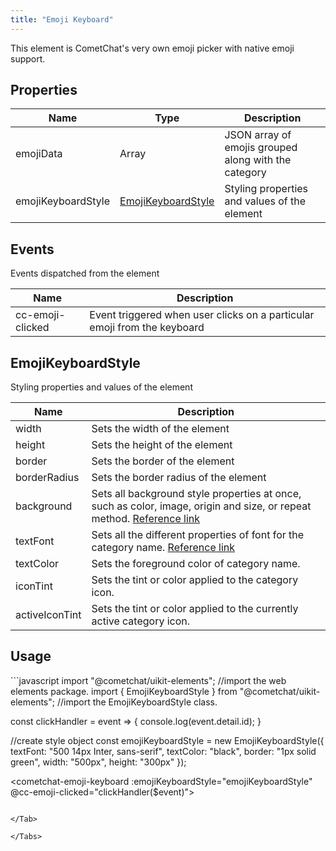 ```yaml
---
title: "Emoji Keyboard"
---
```


This element is CometChat's very own emoji picker with native emoji support.

## Properties

| Name               | Type                                                                       | Description                                          |
| ------------------ | -------------------------------------------------------------------------- | ---------------------------------------------------- |
| emojiData          | Array                                                                      | JSON array of emojis grouped along with the category |
| emojiKeyboardStyle | [EmojiKeyboardStyle](/web-elements/emoji-keyboard#emojikeyboardstyle) | Styling properties and values of the element         |

## Events

Events dispatched from the element

| Name             | Description                                                              |
| ---------------- | ------------------------------------------------------------------------ |
| cc-emoji-clicked | Event triggered when user clicks on a particular emoji from the keyboard |

## EmojiKeyboardStyle

Styling properties and values of the element

| Name           | Description                                                                                                                                                                          |
| -------------- | ------------------------------------------------------------------------------------------------------------------------------------------------------------------------------------ |
| width          | Sets the width of the element                                                                                                                                                        |
| height         | Sets the height of the element                                                                                                                                                       |
| border         | Sets the border of the element                                                                                                                                                       |
| borderRadius   | Sets the border radius of the element                                                                                                                                                |
| background     | Sets all background style properties at once, such as color, image, origin and size, or repeat method. [Reference link](https://developer.mozilla.org/en-US/docs/Web/CSS/background) |
| textFont       | Sets all the different properties of font for the category name. [Reference link](https://developer.mozilla.org/en-US/docs/Web/CSS/font)                                             |
| textColor      | Sets the foreground color of category name.                                                                                                                                          |
| iconTint       | Sets the tint or color applied to the category icon.                                                                                                                                 |
| activeIconTint | Sets the tint or color applied to the currently active category icon.                                                                                                                |

## Usage

<Tabs>
<Tab title="JavaScript">
```javascript
import "@cometchat/uikit-elements"; //import the web elements package.
import { EmojiKeyboardStyle } from "@cometchat/uikit-elements"; //import the EmojiKeyboardStyle class.

const clickHandler = event => {
	console.log(event.detail.id);
}

//create style object
const emojiKeyboardStyle = new EmojiKeyboardStyle({
  textFont: "500 14px Inter, sans-serif",
  textColor: "black",
  border: "1px solid green",
  width: "500px",
  height: "300px"
});

<cometchat-emoji-keyboard 
:emojiKeyboardStyle="emojiKeyboardStyle"
@cc-emoji-clicked="clickHandler($event)"></cometchat-emoji-keyboard>
```

</Tab>

</Tabs>
